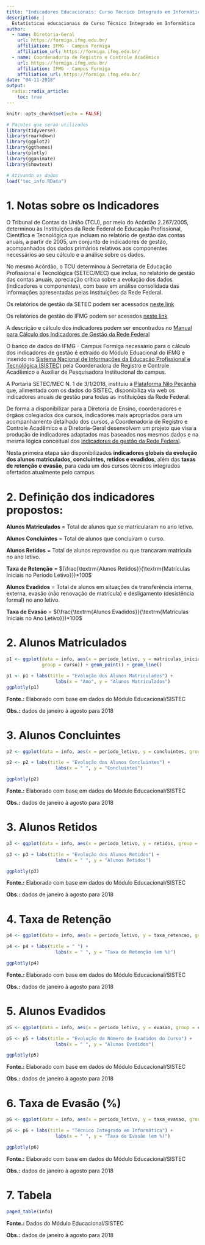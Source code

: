```yaml
---
title: "Indicadores Educacionais: Curso Técnico Integrado em Informática"
description: |
  Estatísticas educacionais do Curso Técnico Integrado em Informática
author:
  - name: Diretoria-Geral 
    url: https://formiga.ifmg.edu.br/
    affiliation: IFMG - Campus Formiga
    affiliation_url: https://formiga.ifmg.edu.br/
  - name: Coordenadoria de Registro e Controle Acadêmico 
    url: https://formiga.ifmg.edu.br/
    affiliation: IFMG - Campus Formiga
    affiliation_url: https://formiga.ifmg.edu.br/
date: "04-11-2018"
output: 
  radix::radix_article:
    toc: true
---
```


```r
knitr::opts_chunk$set(echo = FALSE)
```

```r

# Pacotes que serao utilizados
library(tidyverse)
library(rmarkdown)
library(ggplot2)
library(ggthemes)
library(plotly)
library(gganimate)
library(showtext)

# Ativando os dados
load("tec_info.RData")
```

# 1. Notas sobre os Indicadores

O Tribunal de Contas da União (TCU), por meio do Acórdão 2.267/2005, determinou
às Instituições da Rede Federal de Educação Profissional, Científica e 
Tecnológica que incluam no relatório de gestão das contas anuais, a partir 
de 2005, um conjunto de indicadores de gestão, acompanhados dos dados 
primários relativos aos componentes necessários ao seu cálculo e a análise 
sobre os dados.

No mesmo Acórdão, o TCU determinou à Secretaria de Educação Profissional e 
Tecnológica (SETEC/MEC) que inclua, no relatório de gestão das contas anuais, 
apreciação crítica sobre a evolução dos dados (indicadores e componentes), 
com base em análise consolidada das informações apresentadas pelas Instituições
da Rede Federal.

Os relatórios de gestão da SETEC podem ser acessados [neste link](http://portal.mec.gov.br/escola-de-gestores-da-educacao-basica/190-secretarias-112877938/setec-1749372213/21519-analise-de-indicadores)

Os relatórios de gestão do IFMG podem ser acessdos [neste link](https://www.ifmg.edu.br/portal/acesso-a-informacao/auditorias/pagina-sobre-auditorias)

A descrição e cálculo dos indicadores podem ser encontrados no 
[Manual para Cálculo dos Indicadores de Gestão da Rede Federal](http://sitesistec.mec.gov.br/images/arquivos/pdf/manual_de_indicadores_da_rfepct_2016.pdf)

O banco de dados do IFMG - Campus Formiga necessário para o cálculo dos 
indicadores de gestão é extraído do Módulo Eduacional do IFMG e inserido 
no [Sistema Nacional de Informações da Educação Profissional e Tecnológica (SISTEC)](http://sitesistec.mec.gov.br/) pela Coordenadora de Registro e 
Controle Acadêmico e Auxiliar de Pesquisadora Institucional do campus.

A Portaria SETEC/MEC N. 1 de 3/1/2018, instituiu a [Plataforma Nilo Peçanha](https://www.plataformanilopecanha.org/) que, alimentada com os dados 
do SISTEC, disponibiliza via web os indicadores anuais de gestão para todas 
as instituições da Rede Federal.

De forma a disponibilizar para a Diretoria de Ensino, coordenadores e órgãos 
colegiados dos cursos, indicadores mais apropriados para um acompanhamento 
detalhado dos cursos, a Coordenadoria de Registro e Controle Acadêmico e a
Diretoria-Geral desenvolvem um projeto que visa a produção de indicadores 
adaptados mas baseados nos mesmos dados e na mesma lógica conceitual dos 
[indicadores de gestão da Rede Federal](http://sitesistec.mec.gov.br/images/arquivos/pdf/manual_de_indicadores_da_rfepct_2016.pdf).

Nesta primeira etapa são disponibilizados **indicadores globais da evolução 
dos alunos matriculados, concluintes, retidos e evadidos**, além das **taxas 
de retenção e evasão**, para cada um dos cursos técnicos integrados ofertados 
atualmente pelo campus. 

# 2.  Definição dos indicadores propostos:

**Alunos Matriculados** = Total de alunos que se matricularam no ano letivo.

**Alunos Concluintes** = Total de alunos que concluíram o curso.

**Alunos Retidos** = Total de alunos reprovados ou que trancaram matrícula no 
ano letivo.

**Taxa de Retenção** = $(\frac{\textrm{Alunos Retidos}}{\textrm{Matrículas 
Iniciais no Período Letivo}})*100$	

**Alunos Evadidos** = Total de alunos em situações de transferência interna, 
externa, evasão (não renovação de matrícula) e desligamento (desistência 
formal) no ano letivo.	

**Taxa de Evasão** =  $(\frac{\textrm{Alunos Evadidos}}{\textrm{Matrículas 
Iniciais no Ano Letivo}})*100$

# 2. Alunos Matriculados

```r

p1 <- ggplot(data = info, aes(x = periodo_letivo, y = matriculas_iniciais, 
             group = curso)) + geom_point() + geom_line() 

p1 <- p1 + labs(title = "Evolução dos Alunos Matriculados") +
                  labs(x = "Ano", y = "Alunos Matriculados")
ggplotly(p1)
```
**Fonte.:** Elaborado com base em dados do Módulo 
            Educacional/SISTEC 

**Obs.:** dados de janeiro à agosto para 2018 

# 3. Alunos Concluintes

```r

p2 <- ggplot(data = info, aes(x = periodo_letivo, y = concluintes, group = curso)) + geom_point() + geom_line() 

p2 <- p2 + labs(title = "Evolução dos Alunos Concluintes") +
                  labs(x = " ", y = "Concluintes")

ggplotly(p2)
```
**Fonte.:** Elaborado com base em dados do Módulo 
            Educacional/SISTEC 

**Obs.:** dados de janeiro à agosto para 2018 

# 3. Alunos Retidos

```r

p3 <- ggplot(data = info, aes(x = periodo_letivo, y = retidos, group = curso)) + geom_point() + geom_line() 

p3 <- p3 + labs(title = "Evolução dos Alunos Retidos") +
                  labs(x = " ", y = "Alunos Retidos")

ggplotly(p3)
```
**Fonte.:** Elaborado com base em dados do Módulo 
            Educacional/SISTEC 

**Obs.:** dados de janeiro à agosto para 2018 

# 4. Taxa de Retenção 

```r

p4 <- ggplot(data = info, aes(x = periodo_letivo, y = taxa_retencao, group = curso)) + geom_point() + geom_line() 

p4 <- p4 + labs(title = " ") +
                  labs(x = " ", y = "Taxa de Retenção (em %)")

ggplotly(p4)
```
**Fonte.:** Elaborado com base em dados do Módulo 
            Educacional/SISTEC 

**Obs.:** dados de janeiro à agosto para 2018 

# 5. Alunos Evadidos

```r

p5 <- ggplot(data = info, aes(x = periodo_letivo, y = evasao, group = curso)) + geom_point() + geom_line() 

p5 <- p5 + labs(title = "Evolução do Número de Evadidos do Curso") +
                  labs(x = " ", y = "Alunos Evadidos")

ggplotly(p5)
```
**Fonte.:** Elaborado com base em dados do Módulo 
            Educacional/SISTEC 

**Obs.:** dados de janeiro à agosto para 2018 

# 6. Taxa de Evasão (%) 

```r

p6 <- ggplot(data = info, aes(x = periodo_letivo, y = taxa_evasao, group = curso)) + geom_point() + geom_line() 

p6 <- p6 + labs(title = "Técnico Integrado em Informática") +
                  labs(x = " ", y = "Taxa de Evasão (em %)")

ggplotly(p6)
```
**Fonte.:** Elaborado com base em dados do Módulo 
            Educacional/SISTEC 

**Obs.:** dados de janeiro à agosto para 2018 

# 7. Tabela

```r
paged_table(info)
```
**Fonte.:** Dados do Módulo Educacional/SISTEC 

**Obs.:** dados de janeiro à agosto para 2018 


